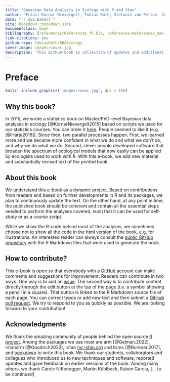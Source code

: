 ```yaml
--- 
title: "Bayesian Data Analysis in Ecology with R and Stan"
author: "Fränzi Korner-Nievergelt, Tobias Roth, Stefanie von Felten, Jerôme Guélat, Bettina Almasi, Louis Hunninck, Pius Korner-Nievergelt"
date: "`r Sys.Date()`"
site: bookdown::bookdown_site
documentclass: book
bibliography: [references/References_fk.bib, references/References_new.bib, references/References_svf.bib]
link-citations: yes
github-repo: TobiasRoth/BDAEcology
cover-image: images/cover.jpg
description: "This GitHub-book is collection of updates and additional material to the book Bayesian Data Analysis in Ecology Using Linear Models with R, BUGS, and STAN."
---
```


# Preface {-}

```r
knitr::include_graphics('images/cover.jpg', dpi = 150)
```

## Why this book? {-}
In 2015, we wrote a statistics book on Master/PhD-level Bayesian data analyses in ecology [@KornerNievergelt2015] based on scripts we used for our statistics courses. You can order it [here](https://www.elsevier.com/books/bayesian-data-analysis-in-ecology-using-linear-models-with-r-bugs-and-stan/korner-nievergelt/978-0-12-801370-0). People seemed to like it (e.g. [@Harju2016]). Since then, two parallel processes happen. First, we learned more and we became more confident in what we do and what we don't do, and why we do what we do. Second, clever people developed software that broaden the spectrum of ecological models that now easily can be applied by ecologists used to work with R.  With this e-book, we add new material and substantially revised text of the printed book.

## About this book {-}
We understand this e-book as a dynamic project. Based on contributions from readers and based on further developments in R and its packages, we plan to continuously update the text. On the other hand, at any point in time, the published book should be coherent and contain all the essential steps needed to perform the analyses covered, such that it can be used for self-study or as a course script.

While we show the R-code behind most of the analyses, we sometimes choose not to show all the code in the html version of the book, e.g. for illustrations. An interested reader can always consult the [public GitHub repository](https://github.com/TobiasRoth/BDAEcology) with the R Markdown files that were used to generate the book.

## How to contribute? {-}
This e-book is open so that everybody with a [GitHub](https://github.com) account can make comments and suggestions for improvement. Readers can contribute in two ways. One way is to add an [issue](https://github.com/TobiasRoth/BDAEcology/issues). The second way is to contribute content directly through the edit button at the top of the page (i.e. a symbol showing a pencil in a square). That button is linked to the R Markdown source file of each page. You can correct typos or add new text and then submit a [GitHub pull request](https://help.github.com/articles/about-pull-requests/). We try to respond to you as quickly as possible. We are looking forward to your contribution!

## Acknowledgments {-}
We thank the amazing community of people behind the open source [R project](https://cran.r-project.org/). Among the packages we use most are arm [@Gelman.2022], rstanarm [@Goodrich2023], rstan [mc-stan.org](https://mc-stan.org) and brms [@Burkner.2017], and [bookdown](https://bookdown.org/yihui/bookdown/) to write this book. 
We thank our students, collaborators and collegues who introduced us to new techniques and software, reported updates and gave feedback on earlier versions of the book. Among many others, we thank Carole Niffenegger, Martin Küblbeck, Ruben Garcia, [... to be continued]



